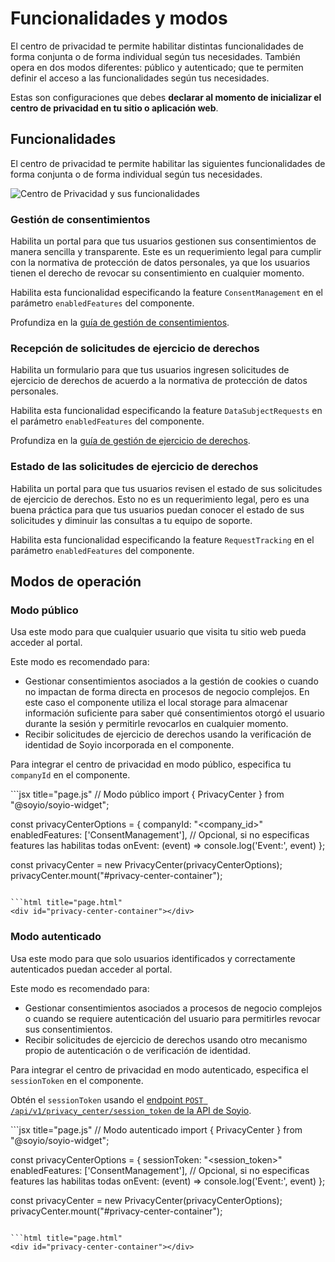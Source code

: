 
# Funcionalidades y modos

El centro de privacidad te permite habilitar distintas funcionalidades de forma conjunta o de forma individual según tus necesidades. También opera en dos modos diferentes: público y autenticado; que te permiten definir el acceso a las funcionalidades según tus necesidades.

Estas son configuraciones que debes <strong>declarar al momento de inicializar el centro de privacidad en tu sitio o aplicación web</strong>.

## Funcionalidades

El centro de privacidad te permite habilitar las siguientes funcionalidades de forma conjunta o de forma individual según tus necesidades.

<img src="/img/privacy_center_all.png" alt="Centro de Privacidad y sus funcionalidades"/>

### Gestión de consentimientos

Habilita un portal para que tus usuarios gestionen sus consentimientos de manera sencilla y transparente.
Este es un requerimiento legal para cumplir con la normativa de protección de datos personales, ya que los usuarios tienen el derecho de revocar su consentimiento en cualquier momento.

Habilita esta funcionalidad especificando la feature `ConsentManagement` en el parámetro `enabledFeatures` del componente.

Profundiza en la [guía de gestión de consentimientos](../consent/consent-management.mdx).

### Recepción de solicitudes de ejercicio de derechos

Habilita un formulario para que tus usuarios ingresen solicitudes de ejercicio de derechos de acuerdo a la normativa de protección de datos personales.

Habilita esta funcionalidad especificando la feature `DataSubjectRequests` en el parámetro `enabledFeatures` del componente.

Profundiza en la [guía de gestión de ejercicio de derechos](../rights-management/requests-intake.mdx).

### Estado de las solicitudes de ejercicio de derechos

Habilita un portal para que tus usuarios revisen el estado de sus solicitudes de ejercicio de derechos. Esto no es un requerimiento legal, pero es una buena práctica para que tus usuarios puedan conocer el estado de sus solicitudes y diminuir las consultas a tu equipo de soporte.

Habilita esta funcionalidad especificando la feature `RequestTracking` en el parámetro `enabledFeatures` del componente.

## Modos de operación

### Modo público

Usa este modo para que cualquier usuario que visita tu sitio web pueda acceder al portal.

Este modo es recomendado para:
- Gestionar consentimientos asociados a la gestión de cookies o cuando no impactan de forma directa en procesos de negocio complejos. En este caso el componente utiliza el local storage para almacenar información suficiente para saber qué consentimientos otorgó el usuario durante la sesión y permitirle revocarlos en cualquier momento.
- Recibir solicitudes de ejercicio de derechos usando la verificación de identidad de Soyio incorporada en el componente.

Para integrar el centro de privacidad en modo público, especifica tu `companyId` en el componente.

<Tabs>
  <TabItem value="web" label="SDK Web" default>
```jsx title="page.js"
// Modo público
import { PrivacyCenter } from "@soyio/soyio-widget";

const privacyCenterOptions = {
  companyId: "<company_id>"
  enabledFeatures: ['ConsentManagement'], // Opcional, si no especificas features las habilitas todas
  onEvent: (event) => console.log('Event:', event)
};

const privacyCenter = new PrivacyCenter(privacyCenterOptions);
privacyCenter.mount("#privacy-center-container");
```

```html title="page.html"
<div id="privacy-center-container"></div>
```
  </TabItem>
</Tabs>

### Modo autenticado

Usa este modo para que solo usuarios identificados y correctamente autenticados puedan acceder al portal.

Este modo es recomendado para:
- Gestionar consentimientos asociados a procesos de negocio complejos o cuando se requiere autenticación del usuario para permitirles revocar sus consentimientos.
- Recibir solicitudes de ejercicio de derechos usando otro mecanismo propio de autenticación o de verificación de identidad.

Para integrar el centro de privacidad en modo autenticado, especifica el `sessionToken` en el componente.

Obtén el `sessionToken` usando el [endpoint `POST /api/v1/privacy_center/session_token` de la API de Soyio](../../api/resources/get-privacy-center-session-token.api.mdx).

<Tabs>
  <TabItem value="web" label="SDK Web" default>
```jsx title="page.js"
// Modo autenticado
import { PrivacyCenter } from "@soyio/soyio-widget";

const privacyCenterOptions = {
  sessionToken: "<session_token>"
  enabledFeatures: ['ConsentManagement'], // Opcional, si no especificas features las habilitas todas
  onEvent: (event) => console.log('Event:', event)
};

const privacyCenter = new PrivacyCenter(privacyCenterOptions);
privacyCenter.mount("#privacy-center-container");
```

```html title="page.html"
<div id="privacy-center-container"></div>
```
  </TabItem>
</Tabs>
